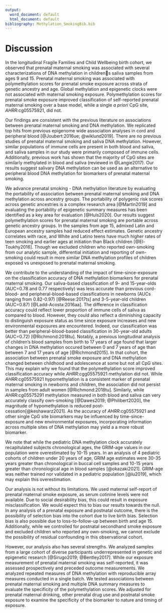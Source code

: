 ```yaml
---
output:
  word_document: default
  html_document: default
bibliography: Methylation_SmokingBib.bib
---
```


# Discussion

In the longitudinal Fragile Families and Child Wellbeing birth cohort, we observed that prenatal maternal smoking was associated with several characterizations of DNA methylation in childrens saliva samples from ages 9 and 15. Prenatal maternal smoking was associated with polymethylation scores for prenatal smoke exposure across strata of genetic ancestry and age. Global methylation and epigenetic clocks were not associated with maternal smoking exposure. Polymethylation scores for prenatal smoke exposure improved classification of self-reported prenatal maternal smoking over a base model, while a single *a priori* CpG site, *AHRR*:cg05575921, did not.

Our findings are consistent with the previous literature on associations between prenatal maternal smoking and DNA methylation. We replicated top hits from previous epigenome wide association analyses in cord and peripheral blood [@Joubert:2016ue; @wiklund2019]. There are no previous studies of prenatal maternal smoking and saliva DNA methylation. However, similar populations of immune cells are present in both blood and saliva, and saliva samples in our study were primarily composed of immune cells. Additionally, previous work has shown that the majority of CpG sites are similarly methylated in blood and saliva (reviewed in @Langie2017). Our results suggest salivary DNA methylation can be used as an alternative to peripheral blood DNA methylation for biomarkers of prenatal maternal smoking.

We advance prenatal smoking - DNA methylation literature by evaluating the portability of association between prenatal maternal smoking and DNA methylation across ancestry groups. The portability of polygenic risk scores across genetic ancestries is a complex research area [@Martin2019] and evaluating the portability of epigenetic summary measures has been identified as a key area for evaluation [@Huls2020]. Our results suggest polymethylation scores for prenatal maternal smoking are portable across genetic ancestry groups. In the samples from age 15, admixed Latin and European ancestry samples had reduced effect estimates. Genetic ancestry correlates with race, and White and Latino teens have much higher rates of teen smoking and earlier ages at initiation than Black children [@El-Toukhy2016]. Though we excluded children who reported own-smoking from our analytic sample, differential initiation and reporting of own-smoking could result in more similar DNA methylation profiles of children exposed vs unexposed to prenatal maternal smoking.

We contribute to the understanding of the impact of time-since-exposure on the classification accuracy of DNA methylation biomarkers for prenatal maternal smoking. Our saliva-based classification of 9- and 15-year-olds (AUC=0.78 and 0.77 respectively) was less accurate than previous cord-blood- and peripheral-blood-based classifications in newborns (AUCs ranging from 0.82-0.97) [@Reese:2017ts] and 3-5-year-old children (AUC=0.87) [@Ladd-Acosta:2016aa]. The difference in classification accuracy could reflect lower proportion of immune cells of saliva as compared to blood. However, they could also reflect a diminishing capacity to distinguish exposure status as time since exposure increases and new environmental exposures are encountered. Indeed, our classification was better than peripheral-blood-based classification in 30-year-old adults (AUC=0.72) [@Richmond:2018tu]. Notably, a previous longitudinal analysis of children's blood samples from birth to 17 years of age found that larger changes in DNA methylation occured between 0 and 7 years of age than between 7 and 17 years of age [@Richmond2015]. In that cohort, the association between prenatal smoke exposure and DNA methylation changed between childhood and adolescence at some but not all CpG sites. This may explain why we found that the polymethylation score improved classification accuracy while *AHRR*:cgg05575921 methylation did not. While *AHRR*:cg05575921 hypomethylation is a consistent marker of prenatal maternal smoking in newborns and children, the association did not persist in samples from adult women [@Richmond:2018tu]. Similarly, while *AHRR*:cg05575291 methylation measured in both blood and saliva can very accurately classify own-smoking [@Dawes2019; @Philibert2020], the magnitude of hypomethylation is reduced post-cessation[@keshawarz2021]. As the accuracy of *AHRR*:cg05575921 and other single CpG site biomarkers may be influenced by time-since-exposure and new environmental exposures, incorporating information across multiple sites of DNA methylation may yield a a more robust biomarker.

We note that while the pediatric DNA methylation clock accurately recapitulated subjects chronological ages, the GRIM-age values in our population were overestimated by 10-15 years. In an analysis of 4 pediatric cohorts of children under 20 years of age, GRIM age estimates were 30-35 years greater than chronological in buccal cell samples and 10-15 years greater than chronological age in blood samples [@okazaki2021]. GRIM-age was neither trained nor validated in a pediatric population [@lu2019], which may explain this overestimation.

Our analysis is not without its limitations. We used maternal self-report of prenatal maternal smoke exposure, as serum cotinine levels were not available. Due to social desirability bias, this could result in exposure misclassification. We would expect this to bias our results towards the null. In any analysis of a prenatal exposure and postnatal outcome, there is the possibility of selection bias into the cohort due to live birth bias. Selection bias is also possible due to loss-to-follow-up between birth and age 15. Additionally, while we controlled for postnatal secondhand smoke exposure and excluded children who reported any own-smoking, we cannot exclude the possibility of residual confounding in this observational cohort.

However, our analysis also has several strengths. We analyzed samples from a large cohort of diverse participants underrepresented in genetic and epigenetic research [@Sirugo2019; @Bentley2017]. While our exposure measurement of prenatal maternal smoking was self-reported, it was assessed prospectively and preceded outcome measurements. We analyzed repeated measures of DNA methylation with reproducible array measures conducted in a single batch. We tested associations between prenatal maternal smoking and multiple DNA summary measures to evaluate the specificity of the polymethylation scores. We adjusted for prenatal maternal drinking, other prenatal drug use and postnatal smoke exposure to examine the specificity of the biomarker to nature and timing of exposure.
